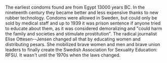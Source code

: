 
The earliest condoms found are from Egypt 13000 years BC. In the nineteenth century they became better and less expensive thanks to new rubber technology. Condoms were allowed in Sweden, but could only be sold by medical staff and up to 1939 it was prison sentence if anyone tried to educate about them, as it was considered demoralizing and "could harm the family and societies and stimulate prostitution". The radical journalist Elise Ottesen--Jensen changed all that by educating women and distributing pesars. She mobilized brave women and men and brave union leaders to finally create the Swedish Association for Sexuality Education: RFSU. It wasn't until the 1970s when the laws changed.